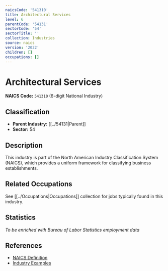 ```yaml
---
naicsCode: '541310'
title: Architectural Services
level: 6
parentCode: '54131'
sectorCode: '54'
sectorTitle: ''
collection: Industries
source: naics
version: '2022'
children: []
occupations: []
---
```

# Architectural Services

**NAICS Code:** `541310` (6-digit National Industry)

## Classification

- **Parent Industry:** [[../54131|Parent]]
- **Sector:** 54

## Description

This industry is part of the North American Industry Classification System (NAICS), which provides a uniform framework for classifying business establishments.

## Related Occupations

See [[../Occupations|Occupations]] collection for jobs typically found in this industry.

## Statistics

*To be enriched with Bureau of Labor Statistics employment data*

## References

- [NAICS Definition](https://www.census.gov/naics/)
- [Industry Examples](https://www.census.gov/naics/2022NAICS/)
